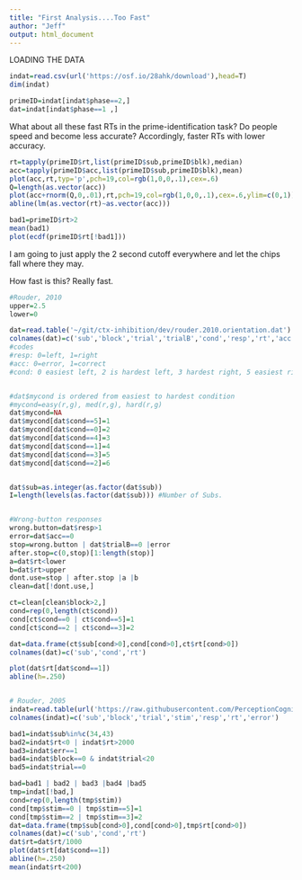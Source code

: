 ```yaml
---
title: "First Analysis....Too Fast"
author: "Jeff"
output: html_document
---
```

LOADING THE DATA

```r
indat=read.csv(url('https://osf.io/28ahk/download'),head=T)
dim(indat)

primeID=indat[indat$phase==2,]
dat=indat[indat$phase==1 ,]
```


What about all these fast RTs in the prime-identification task?  Do people speed and become less accurate?  Accordingly, faster RTs with lower accuracy.

```r
rt=tapply(primeID$rt,list(primeID$sub,primeID$blk),median)
acc=tapply(primeID$acc,list(primeID$sub,primeID$blk),mean)
plot(acc,rt,typ='p',pch=19,col=rgb(1,0,0,.1),cex=.6)
Q=length(as.vector(acc))
plot(acc+rnorm(Q,0,.01),rt,pch=19,col=rgb(1,0,0,.1),cex=.6,ylim=c(0,1))
abline(lm(as.vector(rt)~as.vector(acc)))
```
```r
bad1=primeID$rt>2
mean(bad1)
plot(ecdf(primeID$rt[!bad1]))
```

I am going to just apply the 2 second cutoff everywhere and let the chips fall where they may.

How fast is this?  Really fast.

```r
#Rouder, 2010
upper=2.5
lower=0

dat=read.table('~/git/ctx-inhibition/dev/rouder.2010.orientation.dat')
colnames(dat)=c('sub','block','trial','trialB','cond','resp','rt','acc')
#codes
#resp: 0=left, 1=right
#acc: 0=error, 1=correct
#cond: 0 easiest left, 2 is hardest left, 3 hardest right, 5 easiest right


#dat$mycond is ordered from easiest to hardest condition
#mycond=easy(r,g), med(r,g), hard(r,g)
dat$mycond=NA
dat$mycond[dat$cond==5]=1
dat$mycond[dat$cond==0]=2
dat$mycond[dat$cond==4]=3
dat$mycond[dat$cond==1]=4
dat$mycond[dat$cond==3]=5
dat$mycond[dat$cond==2]=6


dat$sub=as.integer(as.factor(dat$sub))
I=length(levels(as.factor(dat$sub))) #Number of Subs.


#Wrong-button responses
wrong.button=dat$resp>1
error=dat$acc==0
stop=wrong.button | dat$trialB==0 |error
after.stop=c(0,stop)[1:length(stop)]
a=dat$rt<lower
b=dat$rt>upper
dont.use=stop | after.stop |a |b
clean=dat[!dont.use,]

ct=clean[clean$block>2,]
cond=rep(0,length(ct$cond))
cond[ct$cond==0 | ct$cond==5]=1
cond[ct$cond==2 | ct$cond==3]=2

dat=data.frame(ct$sub[cond>0],cond[cond>0],ct$rt[cond>0])
colnames(dat)=c('sub','cond','rt')

plot(dat$rt[dat$cond==1])
abline(h=.250)


# Rouder, 2005
indat=read.table(url('https://raw.githubusercontent.com/PerceptionCognitionLab/data0/master/lexDec-dist5/ld5.all'))
colnames(indat)=c('sub','block','trial','stim','resp','rt','error')

bad1=indat$sub%in%c(34,43)
bad2=indat$rt<0 | indat$rt>2000
bad3=indat$err==1
bad4=indat$block==0 & indat$trial<20
bad5=indat$trial==0

bad=bad1 | bad2 | bad3 |bad4 |bad5
tmp=indat[!bad,]
cond=rep(0,length(tmp$stim))
cond[tmp$stim==0 | tmp$stim==5]=1
cond[tmp$stim==2 | tmp$stim==3]=2
dat=data.frame(tmp$sub[cond>0],cond[cond>0],tmp$rt[cond>0])
colnames(dat)=c('sub','cond','rt')
dat$rt=dat$rt/1000
plot(dat$rt[dat$cond==1])
abline(h=.250)
mean(indat$rt<200)
```



